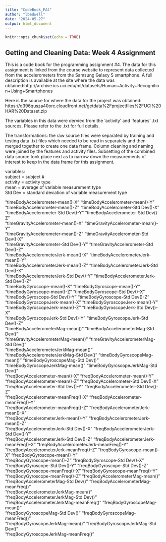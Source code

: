 ```yaml
---
title: "CodeBook_PA4"
author: "lbedwell"
date: "2024-05-27"
output: html_document
---
```


```r
knitr::opts_chunk$set(echo = TRUE)
```

## Getting and Cleaning Data: Week 4 Assignment

This is a code book for the programming assignment #4. The data for this assignment is linked from the course website to represent data collected from the accelerometers from the Samsung Galaxy S smartphone. A full description is available at the site where the data was obtained:http://archive.ics.uci.edu/ml/datasets/Human+Activity+Recognition+Using+Smartphones
 
Here is the source for where the data for the project was obtained: https://d396qusza40orc.cloudfront.net/getdata%2Fprojectfiles%2FUCI%20HAR%20Dataset.zip


The variables in this data were dervied from the 'activity' and 'features' .txt sources. Please refer to the .txt for full details.

The transformations: the raw source files were separated by training and testing data .txt files which needed to be read in separately and then merged together to create one data frame. Column cleaning and naming were joined by the features and activity files. Subsetting of the combined data source took place next as to narrow down the measurements of interest to keep in the data frame for this assignment.

variables:  
subject = subject #  
activity = activity type  
mean = average of variable measurement type  
Std Dev = standard deviation of variable measurement type  

"timeBodyAccelerometer-mean()-X"          "timeBodyAccelerometer-mean()-Y"         
"timeBodyAccelerometer-mean()-Z"          "timeBodyAccelerometer-Std Dev()-X"      
"timeBodyAccelerometer-Std Dev()-Y"       "timeBodyAccelerometer-Std Dev()-Z"      
"timeGravityAccelerometer-mean()-X"       "timeGravityAccelerometer-mean()-Y"      
"timeGravityAccelerometer-mean()-Z"       "timeGravityAccelerometer-Std Dev()-X"   
"timeGravityAccelerometer-Std Dev()-Y"    "timeGravityAccelerometer-Std Dev()-Z"   
"timeBodyAccelerometerJerk-mean()-X"      "timeBodyAccelerometerJerk-mean()-Y"     
"timeBodyAccelerometerJerk-mean()-Z"      "timeBodyAccelerometerJerk-Std Dev()-X"  
"timeBodyAccelerometerJerk-Std Dev()-Y"   "timeBodyAccelerometerJerk-Std Dev()-Z"  
"timeBodyGyroscope-mean()-X"              "timeBodyGyroscope-mean()-Y"             
"timeBodyGyroscope-mean()-Z"              "timeBodyGyroscope-Std Dev()-X"          
"timeBodyGyroscope-Std Dev()-Y"           "timeBodyGyroscope-Std Dev()-Z"          
"timeBodyGyroscopeJerk-mean()-X"          "timeBodyGyroscopeJerk-mean()-Y"         
"timeBodyGyroscopeJerk-mean()-Z"          "timeBodyGyroscopeJerk-Std Dev()-X"      
"timeBodyGyroscopeJerk-Std Dev()-Y"       "timeBodyGyroscopeJerk-Std Dev()-Z"      
"timeBodyAccelerometerMag-mean()"         "timeBodyAccelerometerMag-Std Dev()"     
"timeGravityAccelerometerMag-mean()"      "timeGravityAccelerometerMag-Std Dev()"  
"timeBodyAccelerometerJerkMag-mean()"     "timeBodyAccelerometerJerkMag-Std Dev()" 
"timeBodyGyroscopeMag-mean()"             "timeBodyGyroscopeMag-Std Dev()"         
"timeBodyGyroscopeJerkMag-mean()"         "timeBodyGyroscopeJerkMag-Std Dev()"     
"freqBodyAccelerometer-mean()-X"          "freqBodyAccelerometer-mean()-Y"         
"freqBodyAccelerometer-mean()-Z"          "freqBodyAccelerometer-Std Dev()-X"      
"freqBodyAccelerometer-Std Dev()-Y"       "freqBodyAccelerometer-Std Dev()-Z"      
"freqBodyAccelerometer-meanFreq()-X"      "freqBodyAccelerometer-meanFreq()-Y"     
"freqBodyAccelerometer-meanFreq()-Z"      "freqBodyAccelerometerJerk-mean()-X"     
"freqBodyAccelerometerJerk-mean()-Y"      "freqBodyAccelerometerJerk-mean()-Z"     
 "freqBodyAccelerometerJerk-Std Dev()-X"   "freqBodyAccelerometerJerk-Std Dev()-Y"  
 "freqBodyAccelerometerJerk-Std Dev()-Z"   "freqBodyAccelerometerJerk-meanFreq()-X" 
 "freqBodyAccelerometerJerk-meanFreq()-Y"  "freqBodyAccelerometerJerk-meanFreq()-Z" 
 "freqBodyGyroscope-mean()-X"              "freqBodyGyroscope-mean()-Y"             
 "freqBodyGyroscope-mean()-Z"              "freqBodyGyroscope-Std Dev()-X"          
 "freqBodyGyroscope-Std Dev()-Y"           "freqBodyGyroscope-Std Dev()-Z"          
 "freqBodyGyroscope-meanFreq()-X"          "freqBodyGyroscope-meanFreq()-Y"         
 "freqBodyGyroscope-meanFreq()-Z"          "freqBodyAccelerometerMag-mean()"        
 "freqBodyAccelerometerMag-Std Dev()"      "freqBodyAccelerometerMag-meanFreq()"    
 "freqBodyAccelerometerJerkMag-mean()"     "freqBodyAccelerometerJerkMag-Std Dev()" 
 "freqBodyAccelerometerJerkMag-meanFreq()" "freqBodyGyroscopeMag-mean()"            
 "freqBodyGyroscopeMag-Std Dev()"          "freqBodyGyroscopeMag-meanFreq()"        
 "freqBodyGyroscopeJerkMag-mean()"         "freqBodyGyroscopeJerkMag-Std Dev()"     
 "freqBodyGyroscopeJerkMag-meanFreq()" 
